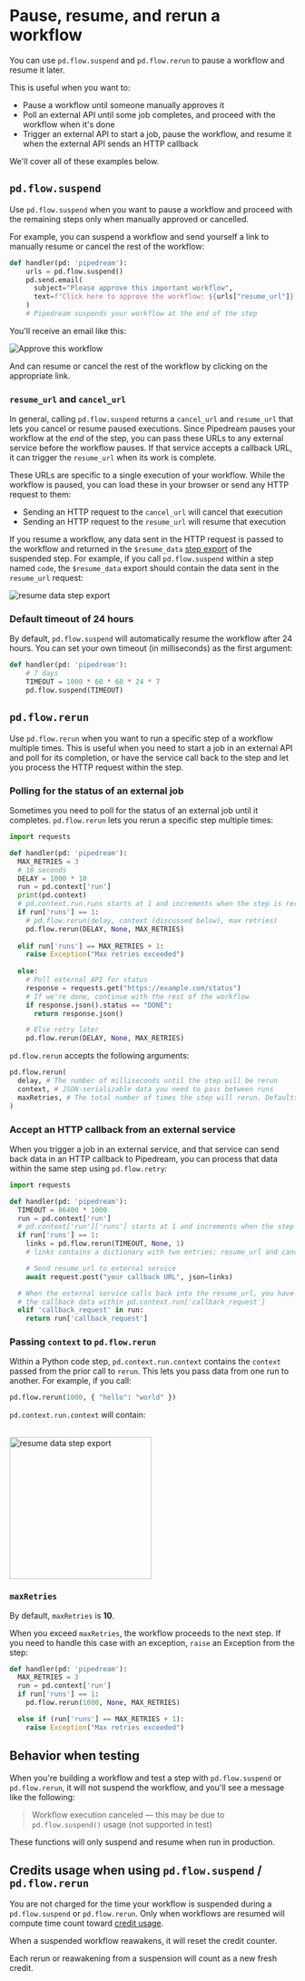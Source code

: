 
# Pause, resume, and rerun a workflow

You can use `pd.flow.suspend` and `pd.flow.rerun` to pause a workflow and resume it later. 

This is useful when you want to:

- Pause a workflow until someone manually approves it
- Poll an external API until some job completes, and proceed with the workflow when it's done
- Trigger an external API to start a job, pause the workflow, and resume it when the external API sends an HTTP callback

We'll cover all of these examples below.

## `pd.flow.suspend`

Use `pd.flow.suspend` when you want to pause a workflow and proceed with the remaining steps only when manually approved or cancelled.

For example, you can suspend a workflow and send yourself a link to manually resume or cancel the rest of the workflow:

```python
def handler(pd: 'pipedream'):
    urls = pd.flow.suspend()
    pd.send.email(
      subject="Please approve this important workflow",
      text=f"Click here to approve the workflow: ${urls["resume_url"]}, and cancel here: ${urls["cancel_url"]}"
    )
    # Pipedream suspends your workflow at the end of the step
```

You'll receive an email like this:

![Approve this workflow](https://res.cloudinary.com/pipedreamin/image/upload/v1655272047/docs/approve-workflow_oc06k3.png)

And can resume or cancel the rest of the workflow by clicking on the appropriate link.

### `resume_url` and `cancel_url`

In general, calling `pd.flow.suspend` returns a `cancel_url` and `resume_url` that lets you cancel or resume paused executions. Since Pipedream pauses your workflow at the _end_ of the step, you can pass these URLs to any external service before the workflow pauses. If that service accepts a callback URL, it can trigger the `resume_url` when its work is complete.

These URLs are specific to a single execution of your workflow. While the workflow is paused, you can load these in your browser or send any HTTP request to them:

- Sending an HTTP request to the `cancel_url` will cancel that execution
- Sending an HTTP request to the `resume_url` will resume that execution

If you resume a workflow, any data sent in the HTTP request is passed to the workflow and returned in the `$resume_data` [step export](/workflows/steps/#step-exports) of the suspended step. For example, if you call `pd.flow.suspend` within a step named `code`, the `$resume_data` export should contain the data sent in the `resume_url` request:

![resume data step export](https://res.cloudinary.com/pipedreamin/image/upload/v1655271815/docs/resume_data_lafhxr.png)

### Default timeout of 24 hours 

By default, `pd.flow.suspend` will automatically resume the workflow after 24 hours. You can set your own timeout (in milliseconds) as the first argument:

```python
def handler(pd: 'pipedream'):
    # 7 days
    TIMEOUT = 1000 * 60 * 60 * 24 * 7
    pd.flow.suspend(TIMEOUT)
```

## `pd.flow.rerun`

Use `pd.flow.rerun` when you want to run a specific step of a workflow multiple times. This is useful when you need to start a job in an external API and poll for its completion, or have the service call back to the step and let you process the HTTP request within the step.

### Polling for the status of an external job

Sometimes you need to poll for the status of an external job until it completes. `pd.flow.rerun` lets you rerun a specific step multiple times:

```python
import requests

def handler(pd: 'pipedream'):
  MAX_RETRIES = 3
  # 10 seconds
  DELAY = 1000 * 10
  run = pd.context['run']
  print(pd.context)
  # pd.context.run.runs starts at 1 and increments when the step is rerun
  if run['runs'] == 1:
    # pd.flow.rerun(delay, context (discussed below), max retries)
    pd.flow.rerun(DELAY, None, MAX_RETRIES)
  
  elif run['runs'] == MAX_RETRIES + 1:
    raise Exception("Max retries exceeded")
  
  else:
    # Poll external API for status
    response = requests.get("https://example.com/status")
    # If we're done, continue with the rest of the workflow
    if response.json().status == "DONE":
      return response.json()

    # Else retry later
    pd.flow.rerun(DELAY, None, MAX_RETRIES)
```

`pd.flow.rerun` accepts the following arguments:

```python
pd.flow.rerun(
  delay, # The number of milliseconds until the step will be rerun
  context, # JSON-serializable data you need to pass between runs
  maxRetries, # The total number of times the step will rerun. Defaults to 10
)
```

### Accept an HTTP callback from an external service

When you trigger a job in an external service, and that service can send back data in an HTTP callback to Pipedream, you can process that data within the same step using `pd.flow.retry`:

```python
import requests

def handler(pd: 'pipedream'):
  TIMEOUT = 86400 * 1000
  run = pd.context['run']
  # pd.context['run']['runs'] starts at 1 and increments when the step is rerun
  if run['runs'] == 1:
    links = pd.flow.rerun(TIMEOUT, None, 1)
    # links contains a dictionary with two entries: resume_url and cancel_url

    # Send resume_url to external service
    await request.post("your callback URL", json=links)

  # When the external service calls back into the resume_url, you have access to 
  # the callback data within pd.context.run['callback_request']
  elif 'callback_request' in run:
    return run['callback_request']

```

### Passing `context` to `pd.flow.rerun`

Within a Python code step, `pd.context.run.context` contains the `context` passed from the prior call to `rerun`. This lets you pass data from one run to another. For example, if you call:

```python
pd.flow.rerun(1000, { "hello": "world" })
```

`pd.context.run.context` will contain:

<br />
<img src="https://res.cloudinary.com/pipedreamin/image/upload/v1655274732/docs/Screen_Shot_2022-06-14_at_11.32.06_PM_dmzgkh.png" alt="resume data step export" width="250px"/>
<br />

### `maxRetries`

By default, `maxRetries` is **10**.

When you exceed `maxRetries`, the workflow proceeds to the next step. If you need to handle this case with an exception, `raise` an Exception from the step:

```python
def handler(pd: 'pipedream'):
  MAX_RETRIES = 3
  run = pd.context['run']
  if run['runs'] == 1:
    pd.flow.rerun(1000, None, MAX_RETRIES)

  else if (run['runs'] == MAX_RETRIES + 1):
    raise Exception("Max retries exceeded")
```

## Behavior when testing

When you're building a workflow and test a step with `pd.flow.suspend` or `pd.flow.rerun`, it will not suspend the workflow, and you'll see a message like the following:

> Workflow execution canceled — this may be due to `pd.flow.suspend()` usage (not supported in test)

These functions will only suspend and resume when run in production.

## Credits usage when using `pd.flow.suspend` / `pd.flow.rerun`

You are not charged for the time your workflow is suspended during a `pd.flow.suspend` or `pd.flow.rerun`. Only when workflows are resumed will compute time count toward [credit usage](/pricing/#credits).

<Callout type="warning">
When a suspended workflow reawakens, it will reset the credit counter.

Each rerun or reawakening from a suspension will count as a new fresh credit.
</Callout>
